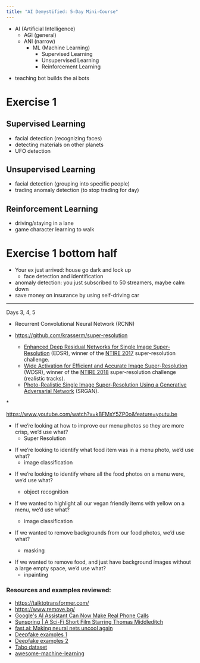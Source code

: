 ```yaml
---
title: "AI Demystified: 5-Day Mini-Course"
---
```


- AI (Artificial Intelligence)
  - AGI (general)
  - ANI (narrow)
    - ML (Machine Learning)
      - Supervised Learning
      - Unsupervised Learning
      - Reinforcement Learning

* teaching bot builds the ai bots

# Exercise 1

## Supervised Learning

- facial detection (recognizing faces)
- detecting materials on other planets
- UFO detection

## Unsupervised Learning

- facial detection (grouping into specific people)
- trading anomaly detection (to stop trading for day)

## Reinforcement Learning

- driving/staying in a lane
- game character learning to walk

# Exercise 1 bottom half

- Your ex just arrived: house go dark and lock up
  - face detection and identification
- anomaly detection: you just subscribed to 50 streamers,
  maybe calm down
- save money on insurance by using self-driving car

---

Days 3, 4, 5

- Recurrent Convolutional Neural Network (RCNN)

- https://github.com/krasserm/super-resolution
  - [Enhanced Deep Residual Networks for Single Image Super-Resolution](https://arxiv.org/abs/1707.02921)
    (EDSR), winner of the
    [NTIRE 2017](http://www.vision.ee.ethz.ch/ntire17/)
    super-resolution challenge.
  - [Wide Activation for Efficient and Accurate Image Super-Resolution](https://arxiv.org/abs/1808.08718)
    (WDSR), winner of the
    [NTIRE 2018](http://www.vision.ee.ethz.ch/ntire18/)
    super-resolution challenge (realistic tracks).
  - [Photo-Realistic Single Image Super-Resolution Using a Generative Adversarial Network](https://arxiv.org/abs/1609.04802)
    (SRGAN).

\*

https://www.youtube.com/watch?v=kBFMsY5ZP0o&feature=youtu.be

- If we’re looking at how to improve our menu photos so they
  are more crisp, we’d use what?
  - Super Resolution

* If we’re looking to identify what food item was in a menu
  photo, we’d use what?
  - image classification

- If we’re looking to identify where all the food photos on
  a menu were, we’d use what?

  - object recognition

- If we wanted to highlight all our vegan friendly items
  with yellow on a menu, we’d use what?

  - image classification

- If we wanted to remove backgrounds from our food photos,
  we’d use what?
  - masking

* If we wanted to remove food, and just have background
  images without a large empty space, we’d use what?
  - inpainting
  
  
### Resources and examples reviewed:

* https://talktotransformer.com/
* https://www.remove.bg/
* [Google's AI Assistant Can Now Make Real Phone Calls](https://www.youtube.com/watch?v=JvbHu_bVa_g&feature=youtu.be)
* [Sunspring | A Sci-Fi Short Film Starring Thomas Middleditch](https://www.youtube.com/watch?v=LY7x2Ihqjmc&feature=youtu.be)
* [fast.ai: Making neural nets uncool again](https://www.fast.ai/)
* [Deepfake examples 1](https://www.youtube.com/watch?v=bPhUhypV27w)
* [Deepfake examples 2](https://www.youtube.com/watch?v=Wm3squcz7Aw)
* [Tabo dataset](http://tacodataset.org/)
* [awesome-machine-learning](https://github.com/josephmisiti/awesome-machine-learning)



